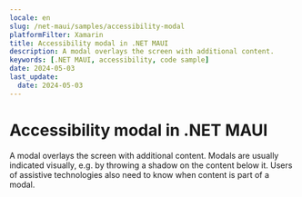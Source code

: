 ```yaml
---
locale: en
slug: /net-maui/samples/accessibility-modal
platformFilter: Xamarin
title: Accessibility modal in .NET MAUI
description: A modal overlays the screen with additional content.
keywords: [.NET MAUI, accessibility, code sample]
date: 2024-05-03
last_update:
  date: 2024-05-03
---
```


# Accessibility modal in .NET MAUI

A modal overlays the screen with additional content. Modals are usually indicated visually, e.g. by throwing a shadow on the content below it. Users of assistive technologies also need to know when content is part of a modal.

<CodeSample id="accessibility-modal" locale="en" platform="net-maui"/>
